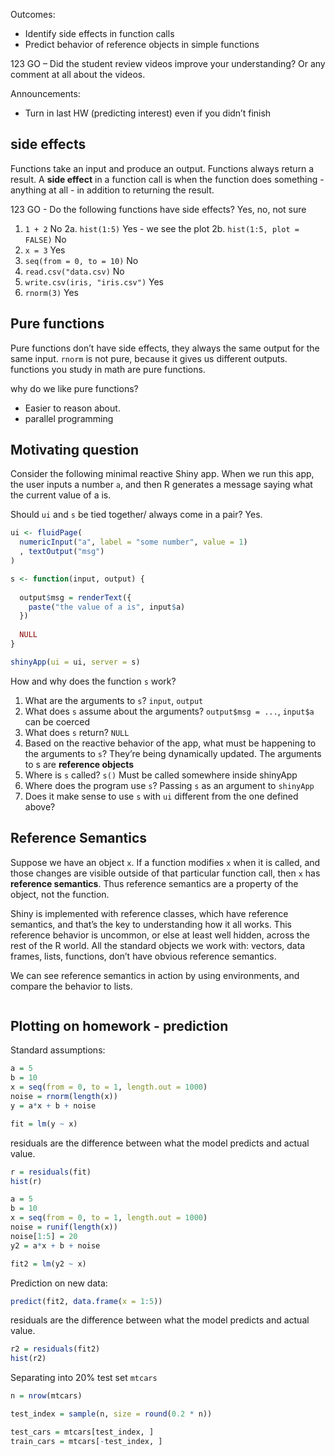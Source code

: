 Outcomes:

- Identify side effects in function calls
- Predict behavior of reference objects in simple functions

123 GO – Did the student review videos improve your understanding?
Or any comment at all about the videos.

Announcements:

- Turn in last HW (predicting interest) even if you didn't finish


## side effects

Functions take an input and produce an output.
Functions always return a result.
A __side effect__ in a function call is when the function does something - anything at all - in addition to returning the result.

123 GO - Do the following functions have side effects?
Yes, no, not sure

1. `1 + 2`                    No
2a. `hist(1:5)`               Yes - we see the plot
2b. `hist(1:5, plot = FALSE)` No
3. `x = 3`                    Yes
4. `seq(from = 0, to = 10)`   No
5. `read.csv("data.csv)`      No
6. `write.csv(iris, "iris.csv")`    Yes
7. `rnorm(3)`                 Yes


## Pure functions

Pure functions don't have side effects, they always the same output for the same input.
`rnorm` is not pure, because it gives us different outputs.
functions you study in math are pure functions.

why do we like pure functions?

- Easier to reason about.
- parallel programming


## Motivating question

Consider the following minimal reactive Shiny app.
When we run this app, the user inputs a number `a`, and then R generates a message saying what the current value of a is.

Should `ui` and `s` be tied together/ always come in a pair?
Yes.
```r
ui <- fluidPage(
  numericInput("a", label = "some number", value = 1)
  , textOutput("msg")
)

s <- function(input, output) {
  
  output$msg = renderText({
    paste("the value of a is", input$a)
  })
  
  NULL
}

shinyApp(ui = ui, server = s)
```

How and why does the function `s` work?

1. What are the arguments to `s`?
      `input`, `output`
2. What does `s` assume about the arguments?
      `output$msg = ...`, `input$a` can be coerced 
3. What does `s` return?
      `NULL`
4. Based on the reactive behavior of the app, what must be happening to the arguments to `s`?
      They're being dynamically updated.
      The arguments to s are __reference objects__
5. Where is `s` called?    `s()`
      Must be called somewhere inside shinyApp
6. Where does the program use `s`?
      Passing `s` as an argument to `shinyApp`
7. Does it make sense to use `s` with `ui` different from the one defined above?


## Reference Semantics

Suppose we have an object `x`.
If a function modifies `x` when it is called, and those changes are visible outside of that particular function call, then `x` has __reference semantics__.
Thus reference semantics are a property of the object, not the function.

Shiny is implemented with reference classes, which have reference semantics, and that's the key to understanding how it all works.
This reference behavior is uncommon, or else at least well hidden, across the rest of the R world.
All the standard objects we work with: vectors, data frames, lists, functions, don't have obvious reference semantics.

We can see reference semantics in action by using environments, and compare the behavior to lists.

```r
```


## Plotting on homework - prediction

Standard assumptions:

```r
a = 5
b = 10
x = seq(from = 0, to = 1, length.out = 1000)
noise = rnorm(length(x))
y = a*x + b + noise

fit = lm(y ~ x)
```

residuals are the difference between what the model predicts and actual value.

```r
r = residuals(fit)
hist(r)
```


```r
a = 5
b = 10
x = seq(from = 0, to = 1, length.out = 1000)
noise = runif(length(x))
noise[1:5] = 20
y2 = a*x + b + noise

fit2 = lm(y2 ~ x)
```

Prediction on new data:

```r
predict(fit2, data.frame(x = 1:5))
```

residuals are the difference between what the model predicts and actual value.

```r
r2 = residuals(fit2)
hist(r2)
```

Separating into 20% test set
`mtcars`

```r
n = nrow(mtcars)

test_index = sample(n, size = round(0.2 * n))

test_cars = mtcars[test_index, ]
train_cars = mtcars[-test_index, ]
```









